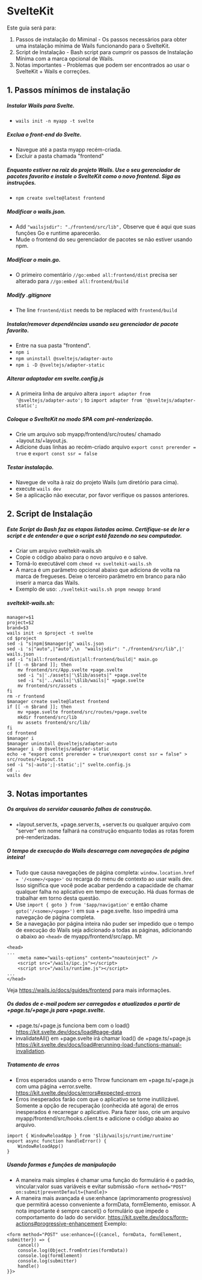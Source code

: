 # SvelteKit

Este guia será para:

1.  Passos de instalação do Miminal - Os passos necessários para obter uma instalação mínima de Wails funcionando para o SvelteKit.
2.  Script de Instalação - Bash script para cumprir os passos de Instalação Mínima com a marca opcional de Wails.
3.  Notas importantes - Problemas que podem ser encontrados ao usar o SvelteKit + Wails e correções.

## 1.  Passos mínimos de instalação

##### Instalar Wails para Svelte.

-   `wails init -n myapp -t svelte`

##### Exclua o front-end do Svelte.

-   Navegue até a pasta myapp recém-criada.
-   Excluir a pasta chamada "frontend"

##### Enquanto estiver na raiz do projeto Wails. Use o seu gerenciador de pacotes favorito e instale o SvelteKit como o novo frontend.  Siga as instruções.

-   `npm create svelte@latest frontend`

##### Modificar o wails.json.

-   Add `"wailsjsdir": "./frontend/src/lib",` Observe que é aqui que suas funções Go e runtime aparecerão.
-   Mude o frontend do seu gerenciador de pacotes se não estiver usando npm.

##### Modificar o main.go.

-   O primeiro comentário `//go:embed all:frontend/dist` precisa ser alterado para `//go:embed all:frontend/build`

##### Modify .gitignore

-   The line `frontend/dist` needs to be replaced with `frontend/build`

##### Instalar/remover dependências usando seu gerenciador de pacote favorito.

-   Entre na sua pasta "frontend".
-   `npm i`
-   `npm uninstall @sveltejs/adapter-auto`
-   `npm i -D @sveltejs/adapter-static`

##### Alterar adaptador em svelte.config.js

-   A primeira linha de arquivo altera `import adapter from '@sveltejs/adapter-auto';` to `import adapter from '@sveltejs/adapter-static';`

##### Coloque o SvelteKit no modo SPA com pré-renderização.

-   Crie um arquivo sob myapp/frontend/src/routes/ chamado +layout.ts/+layout.js.
-   Adicione duas linhas ao recém-criado arquivo `export const prerender = true` e `export const ssr = false`

##### Testar instalação.

-   Navegue de volta à raiz do projeto Wails (um diretório para cima).
-   execute `wails dev`
-   Se a aplicação não executar, por favor verifique os passos anteriores.

## 2.  Script de Instalação

##### Este Script do Bash faz as etapas listadas acima.  Certifique-se de ler o script e de entender o que o script está fazendo no seu computador.

-   Criar um arquivo sveltekit-wails.sh
-   Copie o código abaixo para o novo arquivo e o salve.
-   Torná-lo executável com `chmod +x sveltekit-wails.sh`
-   A marca é um parâmetro opcional abaixo que adiciona de volta na marca de fregueses.  Deixe o terceiro parâmetro em branco para não inserir a marca das Wails.
-   Exemplo de uso: `./sveltekit-wails.sh pnpm newapp brand`

##### sveltekit-wails.sh:

```
manager=$1
project=$2
brand=$3
wails init -n $project -t svelte
cd $project
sed -i "s|npm|$manager|g" wails.json
sed -i 's|"auto",|"auto",\n  "wailsjsdir": "./frontend/src/lib",|' wails.json
sed -i "s|all:frontend/dist|all:frontend/build|" main.go
if [[ -n $brand ]]; then
	mv frontend/src/App.svelte +page.svelte
	sed -i "s|'./assets|'\$lib/assets|" +page.svelte
	sed -i "s|'../wails|'\$lib/wails|" +page.svelte
	mv frontend/src/assets .
fi
rm -r frontend
$manager create svelte@latest frontend
if [[ -n $brand ]]; then
	mv +page.svelte frontend/src/routes/+page.svelte
	mkdir frontend/src/lib
	mv assets frontend/src/lib/
fi
cd frontend
$manager i
$manager uninstall @sveltejs/adapter-auto
$manager i -D @sveltejs/adapter-static
echo -e "export const prerender = true\nexport const ssr = false" > src/routes/+layout.ts
sed -i "s|-auto';|-static';|" svelte.config.js
cd ..
wails dev
```

## 3.  Notas importantes

##### Os arquivos do servidor causarão falhas de construção.

-   \+layout.server.ts, +page.server.ts, +server.ts ou qualquer arquivo com "server" em nome falhará na construção enquanto todas as rotas forem pré-renderizadas.

##### O tempo de execução do Wails descarrega com navegações de página inteira!

-   Tudo que causa navegações de página completa: `window.location.href = '/<some>/<page>'` ou recarga do menu de contexto ao usar wails dev.  Isso significa que você pode acabar perdendo a capacidade de chamar qualquer falha no aplicativo em tempo de execução. Há duas formas de trabalhar em torno desta questão.
-   Use `import { goto } from '$app/navigation'` e então chame `goto('/<some>/<page>')` em sua + page.svelte. Isso impedirá uma navegação de página completa.
-   Se a navegação por página inteira não puder ser impedido que o tempo de execução do Wails seja adicionado a todas as páginas, adicionando o abaixo ao `<head>` de myapp/frontend/src/app. Mt

```
<head>
...
	<meta name="wails-options" content="noautoinject" />
	<script src="/wails/ipc.js"></script>
	<script src="/wails/runtime.js"></script>
...
</head>
```

Veja https://wails.io/docs/guides/frontend para mais informações.

##### Os dados de e-mail podem ser carregados e atualizados a partir de +page.ts/+page.js para +page.svelte.

-   \+page.ts/+page.js funciona bem com o load() https://kit.svelte.dev/docs/load#page-data
-   invalidateAll() em +page.svelte irá chamar load() de +page.ts/+page.js https://kit.svelte.dev/docs/load#rerunning-load-functions-manual-invalidation.

##### Tratamento de erros

-   Erros esperados usando o erro Throw funcionam em +page.ts/+page.js com uma página +error.svelte. https://kit.svelte.dev/docs/errors#expected-errors
-   Erros inesperados farão com que o aplicativo se torne inutilizável.  Somente a opção de recuperação (conhecida até agora) de erros inesperados é recarregar o aplicativo.  Para fazer isso, crie um arquivo myapp/frontend/src/hooks.client.ts e adicione o código abaixo ao arquivo.

```
import { WindowReloadApp } from '$lib/wailsjs/runtime/runtime' 
export async function handleError() {
	WindowReloadApp()
}
```

##### Usando formas e funções de manipulação

-   A maneira mais simples é chamar uma função do formulário é o padrão, vincular:valor suas variáveis e evitar submissão `<form method="POST" on:submit|preventDefault={handle}>`
-   A maneira mais avançada é use:enhance (aprimoramento progressivo) que permitirá acesso conveniente a formData, formElemento, emissor.  A nota importante é sempre cancel() o formulário que impede o comportamento do lado do servidor.  https://kit.svelte.dev/docs/form-actions#progressive-enhancement Exemplo:

```
<form method="POST" use:enhance={({cancel, formData, formElement, submitter}) => {
	cancel()
	console.log(Object.fromEntries(formData))
	console.log(formElement)
	console.log(submitter)
	handle()
}}>
```
